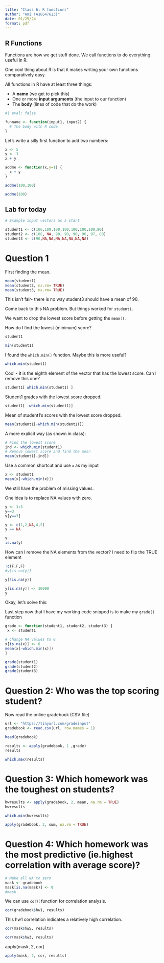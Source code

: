 ---
title: "Class 6: R functions"
author: "Ani (A16647613)"
date: 01/25/24
format: pdf
---

## R Functions

Functions are how we get stuff done. We call functions to do everything useful in R.

One cool thing about R is that it makes writing your own functions comparatively easy.

All functions in R have at least three things:

- A **name** (we get to pick this)
- One or more **input arguments** (the input to our function)
- The **body** (lines of code that do the work)

```{r}
#| eval: false

funname <- function(input1, input2) {
  # The body with R code
}
```

Let's write a silly first function to add two numbers:

```{r}
x <- 5
y <- 1
x + y
```


```{r myfun}
addme <- function(x,y=1) {
  x + y 
}
```


```{r}
addme(100,100)
```

```{r}
addme(100)
```

## Lab for today


```{r}
# Example input vectors as a start

student1 <- c(100,100,100,100,100,100,100,90)
student2 <- c(100, NA, 90, 90, 90, 90, 97, 80)
student3 <- c(90,NA,NA,NA,NA,NA,NA,NA)
```

# Question 1

First finding the mean.
```{r}
mean(student1)
mean(student2, na.rm= TRUE)
mean(student3, na.rm= TRUE)
```
This isn't fair- there is no way student3 should have a mean of 90.

Come back to this NA problem. But things worked for `student1`.

We want to drop the lowest score before getting the `mean()`.

How do I find the lowest (minimum) score?
```{r}
student1
```

```{r}
min(student1)
```

I found the `which.min()` function. Maybe this is more useful?

```{r}
which.min(student1)
```

Cool - it is the eighth element of the vector that has the lowest score. Can I remove this one?

```{r}
student1[ which.min(student1) ]
```

Student1 grades with the lowest score dropped.
```{r}
student1[ -which.min(student1)]
```

Mean of student1's scores with the lowest score dropped.
```{r}
mean(student1[-which.min(student1)])
```

A more explicit way (as shown in class):
```{r}
# Find the lowest score
ind <- which.min(student1)
# Remove lowest score and find the mean
mean(student1[-ind])
```

Use a common shortcut and use `x` as my input
```{r}
x <- student1
mean(x[-which.min(x)])
```

We still have the problem of missing values.

One idea is to replace NA values with zero.

```{r}
y <- 1:5
y==3
y[y==3]
```
```{r}
y <- c(1,2,NA,4,5)
y == NA
```

```{r}
y
is.na(y)
```

How can I remove the NA elements from the vector?
I need to flip the TRUE element

```{r}
!c(F,F,F)
#y[is.na(y)]
```

```{r}
y[!is.na(y)]
```

```{r}
y[is.na(y)] <- 10000
y
```

Okay, let's solve this:



Last step now that I have my working code snipped is to make my `grade()` function

```{r}
grade <- function(student1, student2, student3) {
 x <- student1

# Change NA values to 0
x[is.na(x)] <- 0
mean(x[-which.min(x)]) 
}
```

```{r}
grade(student1)
grade(student2)
grade(student3)
```

# Question 2: Who was the top scoring student?
Now read the online gradebook (CSV file)

```{r}
url <- "https://tinyurl.com/gradeinput"
gradebook <- read.csv(url, row.names = 1)

head(gradebook)
```

```{r}
results <- apply(gradebook, 1 ,grade)
results
```

```{r}
which.max(results)
```
# Question 3: Which homework was the toughest on students?

```{r}
hwresults <- apply(gradebook, 2, mean, na.rm = TRUE)
hwresults
```

```{r}
which.min(hwresults)
```
```{r}
apply(gradebook, 2, sum, na.rm = TRUE)
```


# Question 4: Which homework was the most predictive (ie.highest correlation with average score)?

```{r}
# Make all NA to zero
mask <- gradebook
mask[is.na(mask)] <- 0
#mask
```

We can use `cor()`function for correlation analysis.

```{r}
cor(gradebook$hw1, results)
```
This hw1 correlation indicates a relatively high correlation.

```{r}
cor(mask$hw5, results)
```

```{r}
cor(mask$hw3, results)
```

apply(mask, 2, cor)
```{r}
apply(mask, 2, cor, results)
```

